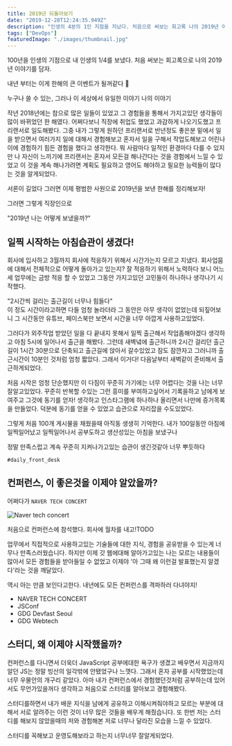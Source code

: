 ```yaml
---
title: 2019년 되돌아보기
date: "2019-12-28T12:24:35.949Z"
description: "인생의 4분의 1인 지점을 지났다. 처음으로 써보는 회고록 나의 2019년 이야기를 담았다."
tags: ["DevOps"]
featuredImage: "./images/thumbnail.jpg"
---
```


100년을 인생의 기점으로 내 인생의 1/4를 보냈다. 처음 써보는 회고록으로 나의 2019년 이야기를 담자.

내년 부터는 이게 한해의 큰 이벤트가 될꺼같다 🥳

누구나 쓸 수 있는, 그러나 이 세상에서 유일한 이야기 나의 이야기

작년 2018년에는 참으로 많은 일들이 있었고 그 경험들을 통해서 가지고있던 생각들이 많이 바뀌었던 한 해였다.
어쩌다보니 직장에 취업도 했었고 과감하게 나오기도했고 프리랜서로 일도해봤다. 그중 내가 그렇게 원하던 프리랜서로
반년정도 좋은분 밑에서 일을 받으면서 여러가지 일에 대해서 경험해보고 혼자서 일을 구해서 작업도해보고 어린나이에
경험하기 힘든 경험을 했다고 생각한다. 뭐 사람마다 일적인 환경마다 다를 수 있지만 나 자신이 느끼기에 프리랜서는 
혼자서 모든걸 해나간다는 것을 경험에서 느낄 수 있었고 이 것을 계속 해나가려면 계획도 필요하고 영어도 해야하고 
필요한 능력들이 많다는 것을 알게되었다.

서론이 길었다 그러면 이제 평범한 사원으로 2019년을 보낸 한해를 정리해보자!

그러면 그렇게 직장인으로

<Callout icon="🤔">
  "2019년 나는 어떻게 보냈을까?"
</Callout>

## 일찍 시작하는 아침습관이 생겼다!

회사에 입사하고 3월까지 회사에 적응하기 위해서 시간가는지 모르고 지냈다. 회사업뭄에 대해서 전체적으로 어떻게 돌아가고 있는지?
잘 적응하기 위해서 노력하다 보니 어느세 업무에는 금방 적응 할 수 있었고 그동안 가지고있던 고민들이 하나하나 생각나기 시작했다.

"2시간씩 걸리는 출근길이 너무나 힘들다"  
이 정도 시간이라고하면 다들 엄청 놀라더라 그 동안은 아무 생각이 없었는데 되짚어보니 그 시간동안 유튜브, 페이스북만 보면서
시간을 너무 아깝게 사용하고있었다.

그러다가 외주작업 받았던 일을 다 끝내지 못해서 일찍 출근해서 작업좀해야겠다 생각하고 아침 5시에 
일어나서 출근을 해봤다. 그런데 새벽녘에 출근하니까 2시간 걸리던 출근길이 1시간 30분으로 단축되고 
출근길에 앉아서 갈수있었고 잠도 잠깐자고 그러니까 출근시간이 10분인 것처럼 엄청 짧았다. 그래서 이거다! 
다음날부터 새벽같이 준비해서 출근하게되었다.

처음 시작은 엄청 단순했지만 이 다짐이 꾸준히 가기에는 너무 어렵다는 것을 나는 너무 잘알고있었다. 
꾸준히 반복할 수있는 그런 흥미를 부여하고싶어서 기록을하고 남에게 보여주고 그것에 동기를 얻자! 생각하고 
인스타그램에 하나하나 올리면서 나만에 증거목록을 만들었다. 덕분에 동기를 얻을 수 있었고 습관으로 
자리잡을 수도있었다.

그렇게 처음 100개 게시물을 채웠을때 아직동 생생히 기억한다. 내가 100일동안 아침에 일찍일어났고 
일찍일어나서 공부도하고 생산성있는 아침을 보냈구나

정말 만족스럽고 계속 꾸준히 지켜나가고있는 습관이 생긴것같아 너무 뿌듯하다

`#daily_front_desk`

## 컨퍼런스, 이 좋은것을 이제야 알았을까?

어쩌다가 `NAVER TECH CONCERT`

![Naver tech concert](./images/naver-tech-concert.jpg)

처음으로 컨퍼런스에 참석했다. 회사에 월차를 내고!TODO 

업무에서 직접적으로 사용하고있는 기술들에 대한 지식, 경험을 공유받을 수 있는게 너무나 만족스러웠습니다. 
하지만 이제 갓 웹에대해 알아가고있는 나는 모르는 내용들이 많아서 모든 경험들을 받아들일 수 없었고 이제야 
'아 그때 왜 이런걸 발표했는지 알겠다'라는 것을 깨달았다.

역시 아는 만큼 보인다고한다. 내년에도 모든 컨퍼런스를 격파하러 다녀야지!

- NAVER TECH CONCERT
- JSConf
- GDG Devfast Seoul
- GDG Webtech

## 스터디, 왜 이제야 시작했을까?

컨퍼런스를 다니면서 더욱더 JavaScript 공부에대한 욕구가 생겼고 배우면서 지금까지 알던 
JS는 정말 빙산의 일각밖에 안됐었구나 느꼇다. 그래서 혼자 공부를 시작했었는데 너무 우물안의 
개구리 같았다. 아마 내가 컨퍼런스에서 경험했던것처럼 공부하는데 있어서도 무언가있을꺼다 생각하고 
처음으로 스터리를 알아보고 경험해봤다.

스터디를하면서 내가 배운 지식을 남에게 공유하고 이해시켜줘야하고 모르는 부분에 대해서 서로 알려주는 
이런 것이 너무 많은 것들을 배우게 해줬습니다. 또 한번 저는 스터디를 해보지 않았을때의 저와 경험해본 저로 
너무나 달라진 모습을 느낄 수 있었다.

스터디를 꼭해보고 운영도해보라고 하는지 너무너무 잘알게되었다.